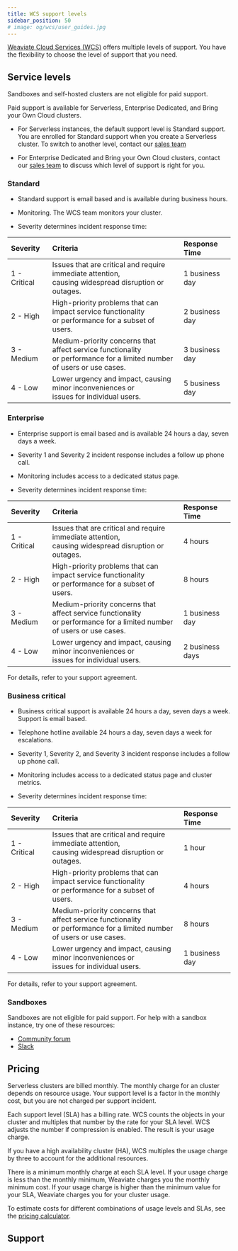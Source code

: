 ```yaml
---
title: WCS support levels
sidebar_position: 50
# image: og/wcs/user_guides.jpg
---
```


[Weaviate Cloud Services (WCS)](https://console.weaviate.cloud/) offers multiple levels of support. You have the flexibility to choose the level of support that you need.

## Service levels

Sandboxes and self-hosted clusters are not eligible for paid support.

Paid support is available for Serverless, Enterprise Dedicated, and Bring your Own Cloud clusters.

- For Serverless instances, the default support level is Standard support. You are enrolled for Standard support when you create a Serverless cluster. To switch to another level, contact our [sales team](https://weaviate.io/pricing#contact-sales)

- For Enterprise Dedicated and Bring your Own Cloud clusters, contact our [sales team](https://weaviate.io/pricing#contact-sales) to discuss which level of support is right for you.

### Standard

- Standard support is email based and is available during business hours. 

- Monitoring. The WCS team monitors your cluster. 

- Severity determines incident response time:

| Severity | Criteria | Response Time |
| :- | :- | :- |
| 1 - Critical | Issues that are critical and require immediate attention,<br /> causing widespread disruption or outages. |  1 business day |
| 2 - High | High-priority problems that can impact service functionality<br /> or performance for a subset of users. | 2 business day |
| 3 - Medium | Medium-priority concerns that affect service functionality<br /> or performance for a limited number of users or use cases. | 3 business day |
| 4 - Low | Lower urgency and impact, causing minor inconveniences or<br /> issues for individual users. | 5 business day |

### Enterprise

- Enterprise support is email based and is available 24 hours a day, seven days a week.

- Severity 1 and Severity 2 incident response includes a  follow up phone call.

- Monitoring includes access to a dedicated status page. 

- Severity determines incident response time:

| Severity | Criteria | Response Time |
| :- | :- | :- |
| 1 - Critical | Issues that are critical and require immediate attention,<br /> causing widespread disruption or outages. | 4 hours |
| 2 - High | High-priority problems that can impact service functionality<br /> or performance for a subset of users. | 8 hours |
| 3 - Medium | Medium-priority concerns that affect service functionality<br /> or performance for a limited number of users or use cases. | 1 business day |
| 4 - Low | Lower urgency and impact, causing minor inconveniences or<br /> issues for individual users. | 2 business days |

For details, refer to your support agreement.

### Business critical

- Business critical support is available 24 hours a day, seven days a week. Support is email based. 

- Telephone hotline available 24 hours a day, seven days a week for escalations.

- Severity 1, Severity 2, and Severity 3 incident response includes a follow up phone call.

- Monitoring includes access to a dedicated status page and cluster metrics. 

- Severity determines incident response time:

| Severity | Criteria | Response Time |
| :- | :- | :- |
| 1 - Critical | Issues that are critical and require immediate attention,<br /> causing widespread disruption or outages. | 1 hour |
| 2 - High | High-priority problems that can impact service functionality<br /> or performance for a subset of users. | 4 hours |
| 3 - Medium | Medium-priority concerns that affect service functionality<br /> or performance for a limited number of users or use cases. | 8 hours |
| 4 - Low | Lower urgency and impact, causing minor inconveniences or<br /> issues for individual users. | 1 business day |

For details, refer to your support agreement.

### Sandboxes

Sandboxes are not eligible for paid support. For help with a sandbox instance, try one of these resources:

- [Community forum](https://forum.weaviate.io)
- [Slack](https://weaviate.io/slack)

## Pricing

Serverless clusters are billed monthly. The monthly charge for an cluster depends on resource usage. Your support level is a factor in the monthly cost, but you are not charged per support incident.

Each support level (SLA) has a billing rate. WCS counts the objects in your cluster and multiples that number by the rate for your SLA level. WCS adjusts the number if compression is enabled. The result is your usage charge. 

If you have a high availability cluster (HA), WCS multiples the usage charge by three to account for the additional resources.

There is a minimum monthly charge at each SLA level. If your usage charge is less than the monthly minimum, Weaviate charges you the monthly minimum cost. If your usage charge is higher than the minimum value for your SLA, Weaviate charges you for your cluster usage.

To estimate costs for different combinations of usage levels and SLAs, see the [pricing calculator](https://weaviate.io/services/serverless).

## Support


<SupportAndTrouble />


<CustomScriptLoader/>